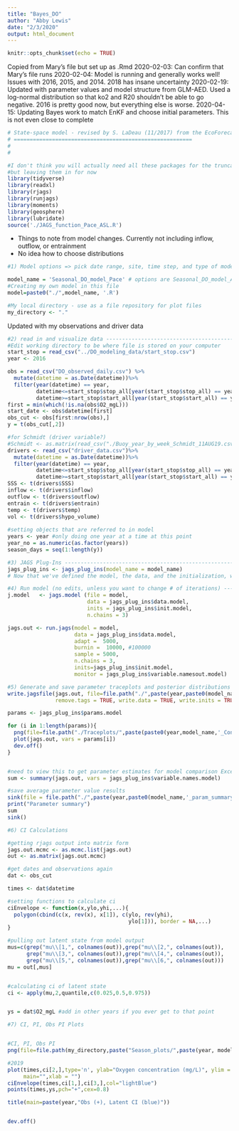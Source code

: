 ```yaml
---
title: "Bayes_DO"
author: "Abby Lewis"
date: "2/3/2020"
output: html_document
---
```


```r
knitr::opts_chunk$set(echo = TRUE)
```

Copied from Mary's file but set up as .Rmd
2020-02-03: Can confirm that Mary's file runs
2020-02-04: Model is running and generally works well! Issues with 2016, 2015, and 2014. 2018 has insane uncertainty
2020-02-19: Updated with parameter values and model structure from GLM-AED. Used a log-normal distribution so that ko2 and R20 shouldn't be able to go negative. 2016 is pretty good now, but everything else is worse.
2020-04-15: Updating Bayes work to match EnKF and choose initial parameters. This is not even close to complete
```r
# State-space model - revised by S. LaDeau (11/2017) from the EcoForecast Activity by Michael Dietze, with reference "Ecological Forecasting", chapter 8
# ========================================================
#   
#   

#I don't think you will actually need all these packages for the truncated script
#but leaving them in for now
library(tidyverse)
library(readxl)
library(rjags)
library(runjags)
library(moments)
library(geosphere)
library(lubridate)
source('./JAGS_function_Pace_ASL.R') 
```


- Things to note from model changes. Currently not including inflow, outflow, or entrainment
- No idea how to choose distributions
```r
#1) Model options => pick date range, site, time step, and type of model -----------------------------------------------------

model_name = 'Seasonal_DO_model_Pace' # options are Seasonal_DO_model_AED and Seasonal_DO_model_Pace
#Creating my own model in this file
model=paste0("./",model_name, '.R')

#My local directory - use as a file repository for plot files 
my_directory <- "."
```

Updated with my observations and driver data
```r
#2) read in and visualize data ------------------------------------------------------------------------------------------------------------
#Edit working directory to be where file is stored on your computer
start_stop = read_csv("../DO_modeling_data/start_stop.csv")
year <- 2016

obs = read_csv("DO_observed_daily.csv") %>%
  mutate(datetime = as.Date(datetime))%>%
  filter(year(datetime) == year,
         datetime<=start_stop$stop_all[year(start_stop$stop_all) == year],
         datetime>=start_stop$start_all[year(start_stop$start_all) == year])
first = min(which(!is.na(obs$O2_mgL)))
start_date <- obs$datetime[first]
obs_cut <- obs[first:nrow(obs),]
y = t(obs_cut[,2])

#for Schmidt (driver variable?)
#Schmidt <- as.matrix(read_csv("./Buoy_year_by_week_Schmidt_11AUG19.csv"))
drivers <- read_csv("driver_data.csv")%>%
  mutate(datetime = as.Date(datetime))%>%
  filter(year(datetime) == year,
         datetime<=start_stop$stop_all[year(start_stop$stop_all) == year],
         datetime>=start_stop$start_all[year(start_stop$start_all) == year])
SSS <- t(drivers$SSS)
inflow <- t(drivers$inflow)
outflow <- t(drivers$outflow)
entrain <- t(drivers$entrain)
temp <- t(drivers$temp)
vol <- t(drivers$hypo_volume)
  
#setting objects that are referred to in model
years <- year #only doing one year at a time at this point
year_no = as.numeric(as.factor(years))
season_days = seq(1:length(y))
```

```r
#3) JAGS Plug-Ins -----------------------------------------------------------------------------------------------------
jags_plug_ins <- jags_plug_ins(model_name = model_name)
# Now that we've defined the model, the data, and the initialization, we need to send all this info to JAGS, which will return the JAGS model object.
```

```r
#4) Run model (no edits, unless you want to change # of iterations) -------------------------------------------------------------
j.model   <- jags.model (file = model,
                         data = jags_plug_ins$data.model,
                         inits = jags_plug_ins$init.model,
                         n.chains = 3)

jags.out <- run.jags(model = model,
                     data = jags_plug_ins$data.model,
                     adapt =  5000, 
                     burnin =  10000, #100000
                     sample = 5000, 
                     n.chains = 3, 
                     inits=jags_plug_ins$init.model,
                     monitor = jags_plug_ins$variable.namesout.model)
```

```r
#5) Generate and save parameter traceplots and posterior distributions
write.jagsfile(jags.out, file=file.path("./",paste(year,paste0(model_name,'.txt'), sep = '_')), 
               remove.tags = TRUE, write.data = TRUE, write.inits = TRUE)

params <- jags_plug_ins$params.model

for (i in 1:length(params)){
  png(file=file.path("./Traceplots/",paste(paste0(year,model_name,'_Convergence_',params[i],'.png'), sep = '_')))
  plot(jags.out, vars = params[i]) 
  dev.off()
}


#need to view this to get parameter estimates for model comparison Excel file
sum <- summary(jags.out, vars = jags_plug_ins$variable.names.model)

#save average parameter value results
sink(file = file.path("./",paste(year,paste0(model_name,'_param_summary.txt'), sep = '_')))
print("Parameter summary")
sum
sink()
```

```r
#6) CI Calculations

#getting rjags output into matrix form
jags.out.mcmc <- as.mcmc.list(jags.out)
out <- as.matrix(jags.out.mcmc)

#get dates and observations again
dat <- obs_cut

times <- dat$datetime

#setting functions to calculate ci
ciEnvelope <- function(x,ylo,yhi,...){
  polygon(cbind(c(x, rev(x), x[1]), c(ylo, rev(yhi),
                                      ylo[1])), border = NA,...) 
}

#pulling out latent state from model output
mus=c(grep("mu\\[1,", colnames(out)),grep("mu\\[2,", colnames(out)),
      grep("mu\\[3,", colnames(out)),grep("mu\\[4,", colnames(out)),
      grep("mu\\[5,", colnames(out)),grep("mu\\[6,", colnames(out)))
mu = out[,mus]


#calculating ci of latent state
ci <- apply(mu,2,quantile,c(0.025,0.5,0.975))


ys = dat$O2_mgL #add in other years if you ever get to that point


```

```r
#7) CI, PI, Obs PI Plots


#CI, PI, Obs PI
png(file=file.path(my_directory,paste("Season_plots/",paste(year, model_name,'CI_PI.png', sep = '_'),sep = "")), res=300, width=20, height=15, units='cm')

#2019
plot(times,ci[2,],type='n', ylab="Oxygen concentration (mg/L)", ylim = c(min(ci[1,], na.rm = TRUE),max(ci[3,], na.rm = TRUE)),
     main="",xlab = "")
ciEnvelope(times,ci[1,],ci[3,],col="lightBlue")
points(times,ys,pch="+",cex=0.8)

title(main=paste(year,"Obs (+), Latent CI (blue)")) 


dev.off()
```
